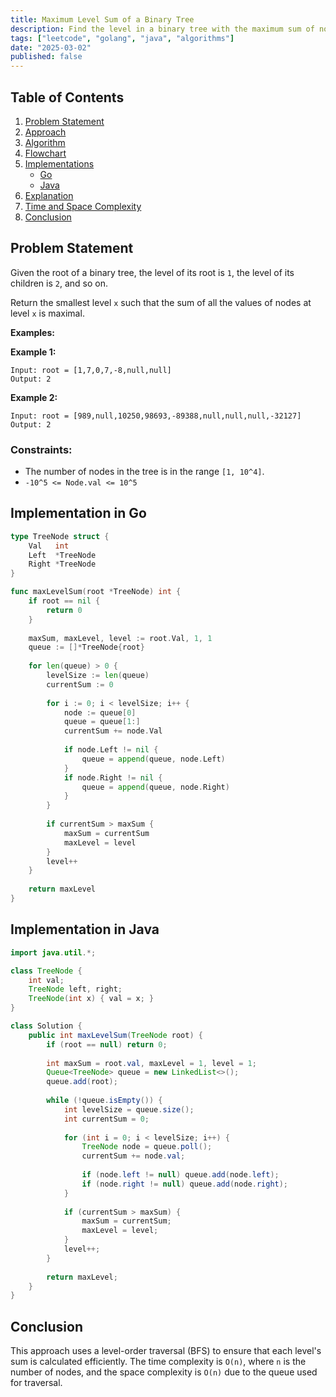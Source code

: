 ```yaml
---
title: Maximum Level Sum of a Binary Tree
description: Find the level in a binary tree with the maximum sum of node values. Includes Go and Java implementations.
tags: ["leetcode", "golang", "java", "algorithms"]
date: "2025-03-02"
published: false
---
```


## Table of Contents

1. [Problem Statement](#problem-statement)
2. [Approach](#approach)
3. [Algorithm](#algorithm)
4. [Flowchart](#flowchart)
5. [Implementations](#implementations)
   - [Go](#implementation-in-go)
   - [Java](#implementation-in-java)
6. [Explanation](#explanation)
7. [Time and Space Complexity](#time-and-space-complexity)
8. [Conclusion](#conclusion)

## Problem Statement


Given the root of a binary tree, the level of its root is `1`, the level of its children is `2`, and so on.

Return the smallest level `x` such that the sum of all the values of nodes at level `x` is maximal.

**Examples:**

**Example 1:**
```
Input: root = [1,7,0,7,-8,null,null]
Output: 2
```

**Example 2:**
```
Input: root = [989,null,10250,98693,-89388,null,null,null,-32127]
Output: 2
```

### Constraints:

- The number of nodes in the tree is in the range `[1, 10^4]`.
- `-10^5 <= Node.val <= 10^5`

## Implementation in Go

```go
type TreeNode struct {
    Val   int
    Left  *TreeNode
    Right *TreeNode
}

func maxLevelSum(root *TreeNode) int {
    if root == nil {
        return 0
    }
    
    maxSum, maxLevel, level := root.Val, 1, 1
    queue := []*TreeNode{root}
    
    for len(queue) > 0 {
        levelSize := len(queue)
        currentSum := 0
        
        for i := 0; i < levelSize; i++ {
            node := queue[0]
            queue = queue[1:]
            currentSum += node.Val
            
            if node.Left != nil {
                queue = append(queue, node.Left)
            }
            if node.Right != nil {
                queue = append(queue, node.Right)
            }
        }
        
        if currentSum > maxSum {
            maxSum = currentSum
            maxLevel = level
        }
        level++
    }
    
    return maxLevel
}
```

## Implementation in Java

```java
import java.util.*;

class TreeNode {
    int val;
    TreeNode left, right;
    TreeNode(int x) { val = x; }
}

class Solution {
    public int maxLevelSum(TreeNode root) {
        if (root == null) return 0;
        
        int maxSum = root.val, maxLevel = 1, level = 1;
        Queue<TreeNode> queue = new LinkedList<>();
        queue.add(root);
        
        while (!queue.isEmpty()) {
            int levelSize = queue.size();
            int currentSum = 0;
            
            for (int i = 0; i < levelSize; i++) {
                TreeNode node = queue.poll();
                currentSum += node.val;
                
                if (node.left != null) queue.add(node.left);
                if (node.right != null) queue.add(node.right);
            }
            
            if (currentSum > maxSum) {
                maxSum = currentSum;
                maxLevel = level;
            }
            level++;
        }
        
        return maxLevel;
    }
}
```

## Conclusion

This approach uses a level-order traversal (BFS) to ensure that each level's sum is calculated efficiently. The time complexity is `O(n)`, where `n` is the number of nodes, and the space complexity is `O(n)` due to the queue used for traversal.

